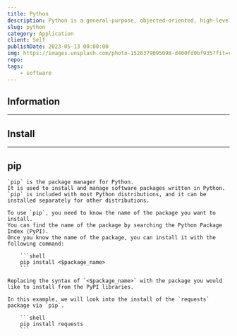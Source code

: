 ```yaml
---
title: Python
description: Python is a general-purpose, objected-oriented, high-level programming language.  It is known for its simplicity, readability, and versatility. Python is often used for web development, data science, machine learning, and artificial intelligence.
slug: python
category: Application
client: Self
publishDate: 2023-05-13 00:00:00
img: https://images.unsplash.com/photo-1526379095098-d400fd0bf935?fit=crop&w=1400&h=700&q=75
repo:
tags:
    - software
---
```



## Information

---

## Install

---

## pip

    `pip` is the package manager for Python.
    It is used to install and manage software packages written in Python.
    `pip` is included with most Python distributions, and it can be installed separately for other distributions.

    To use `pip`, you need to know the name of the package you want to install.
    You can find the name of the package by searching the Python Package Index (PyPI).
    Once you know the name of the package, you can install it with the following command:

        ```shell
        pip install <$package_name>
        ```

    Replacing the syntax of `<$package_name>` with the package you would like to install from the PyPI libraries.

    In this example, we will look into the install of the `requests` package via `pip`.

        ```shell
        pip install requests
        ```
